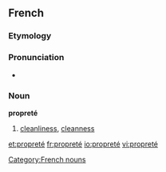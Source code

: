 ==French==
===Etymology===
{{suffix|propre|eté|lang=fr}}

===Pronunciation===
* {{audio|Fr-propreté.ogg|Audio}}

===Noun===
'''propreté''' {{f}}
# [[cleanliness]], [[cleanness]]

[[Category:French nouns]]{{attention|fr}}

[[et:propreté]]
[[fr:propreté]]
[[io:propreté]]
[[vi:propreté]]